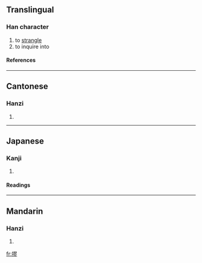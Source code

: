 ==Translingual==

===Han character===
{{Han char|rn=64|rad=手|as=11|sn=14|four=5702<sub>2</sub>|canj=手尸一竹 (QSMH)}}
# to [[strangle]]
# to inquire into

====References====
{{Han ref|kx=0449.140|dkj=12564|dj=0799.390|hdz=31950.140|uh=644E|ud=25678|bh=E1E5|bd=57829}}

----
==Cantonese==

===Hanzi===
{{yue-hanzi|jyut=}}
# {{defn|Cantonese}}

----
==Japanese==

===Kanji===
{{ja-kanji|grade=|rs=手11}}
# {{defn|Japanese}} 

====Readings====
{{ja-readings|on=[[きゅう]] (kyū), [[りゅう]] (ryū), [[く]] (ku)|kun=[[くくる]] (kukuru)}}

----
==Mandarin==

===Hanzi===
{{cmn-hanzi|pin=[[liáo]] (liao2)|wg=liao<sup>2</sup>}}
# {{defn|Mandarin}}

[[fr:摎]]